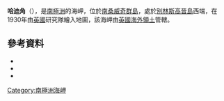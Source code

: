 {{coord|59|25|S|27|4|W|source:GNIS|display=title}}

'''哈迪角'''（{{lang-en|Hardy Point}}），是[[南極洲|南極洲]]的海岬，位於[[南桑威奇群島|南桑威奇群島]]，處於[[別林斯高晉島|別林斯高晉島]]西端，在1930年由[[英國|英國]]研究隊繪入地圖，該海岬由[[英國海外領土|英國海外領土]]管轄。

==參考資料==
*{{cite gnis | type = antarid | id = 6375| name = Hardy Point | accessdate = 2012-05-23}}
*{{cite book |editor-first= Fred G. |editor-last= Alberts |title= Geographic Names of the Antarctic |url= http://archive.org/download/GeographicNamesOfTheAntarctic2ndEdition/Gna-GeographicNamesOfTheAntarctic2ndEdition1995.pdf |accessdate= 2012-04-05 |edition= second |date=June 1995 |publisher=United States Board on Geographic Names|page= 312}}
*{{usgs-gazetteer|id=6375}}

{{Antarctica-geo-stub}}
[[Category:南極洲海岬|Category:南極洲海岬]]